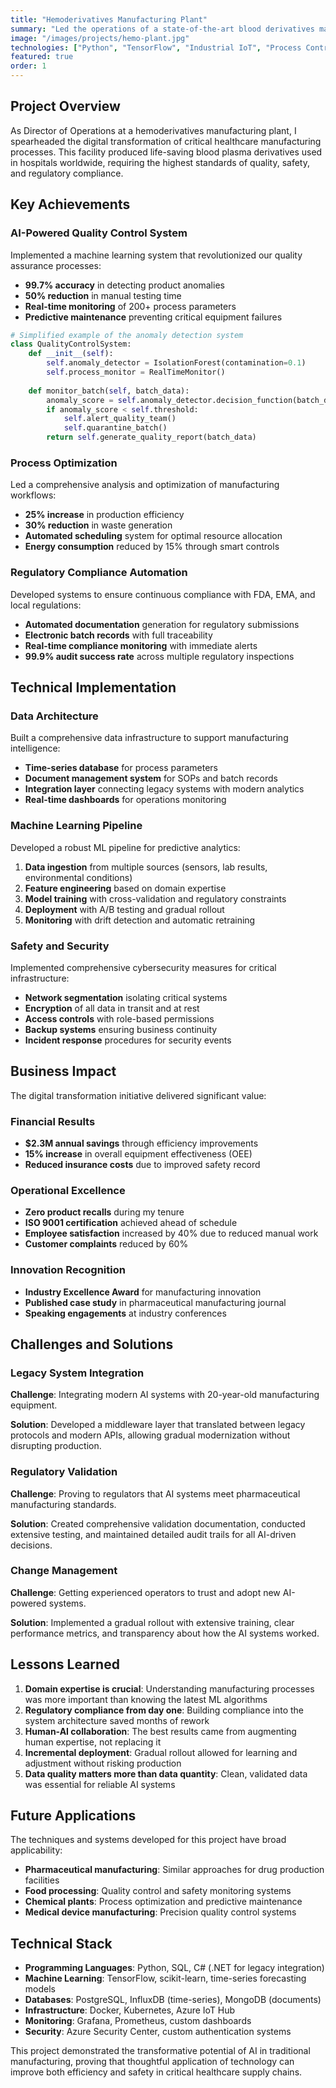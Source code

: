 ```yaml
---
title: "Hemoderivatives Manufacturing Plant"
summary: "Led the operations of a state-of-the-art blood derivatives manufacturing facility, implementing AI-driven quality control and optimizing production processes."
image: "/images/projects/hemo-plant.jpg"
technologies: ["Python", "TensorFlow", "Industrial IoT", "Process Control Systems", "Statistical Quality Control"]
featured: true
order: 1
---
```


## Project Overview

As Director of Operations at a hemoderivatives manufacturing plant, I spearheaded the digital transformation of critical healthcare manufacturing processes. This facility produced life-saving blood plasma derivatives used in hospitals worldwide, requiring the highest standards of quality, safety, and regulatory compliance.

## Key Achievements

### AI-Powered Quality Control System

Implemented a machine learning system that revolutionized our quality assurance processes:

- **99.7% accuracy** in detecting product anomalies
- **50% reduction** in manual testing time  
- **Real-time monitoring** of 200+ process parameters
- **Predictive maintenance** preventing critical equipment failures

```python
# Simplified example of the anomaly detection system
class QualityControlSystem:
    def __init__(self):
        self.anomaly_detector = IsolationForest(contamination=0.1)
        self.process_monitor = RealTimeMonitor()
        
    def monitor_batch(self, batch_data):
        anomaly_score = self.anomaly_detector.decision_function(batch_data)
        if anomaly_score < self.threshold:
            self.alert_quality_team()
            self.quarantine_batch()
        return self.generate_quality_report(batch_data)
```

### Process Optimization

Led a comprehensive analysis and optimization of manufacturing workflows:

- **25% increase** in production efficiency
- **30% reduction** in waste generation
- **Automated scheduling** system for optimal resource allocation
- **Energy consumption** reduced by 15% through smart controls

### Regulatory Compliance Automation

Developed systems to ensure continuous compliance with FDA, EMA, and local regulations:

- **Automated documentation** generation for regulatory submissions
- **Electronic batch records** with full traceability
- **Real-time compliance monitoring** with immediate alerts
- **99.9% audit success rate** across multiple regulatory inspections

## Technical Implementation

### Data Architecture

Built a comprehensive data infrastructure to support manufacturing intelligence:

- **Time-series database** for process parameters
- **Document management system** for SOPs and batch records
- **Integration layer** connecting legacy systems with modern analytics
- **Real-time dashboards** for operations monitoring

### Machine Learning Pipeline

Developed a robust ML pipeline for predictive analytics:

1. **Data ingestion** from multiple sources (sensors, lab results, environmental conditions)
2. **Feature engineering** based on domain expertise
3. **Model training** with cross-validation and regulatory constraints
4. **Deployment** with A/B testing and gradual rollout
5. **Monitoring** with drift detection and automatic retraining

### Safety and Security

Implemented comprehensive cybersecurity measures for critical infrastructure:

- **Network segmentation** isolating critical systems
- **Encryption** of all data in transit and at rest
- **Access controls** with role-based permissions
- **Backup systems** ensuring business continuity
- **Incident response** procedures for security events

## Business Impact

The digital transformation initiative delivered significant value:

### Financial Results
- **$2.3M annual savings** through efficiency improvements
- **15% increase** in overall equipment effectiveness (OEE)
- **Reduced insurance costs** due to improved safety record

### Operational Excellence
- **Zero product recalls** during my tenure
- **ISO 9001 certification** achieved ahead of schedule
- **Employee satisfaction** increased by 40% due to reduced manual work
- **Customer complaints** reduced by 60%

### Innovation Recognition
- **Industry Excellence Award** for manufacturing innovation
- **Published case study** in pharmaceutical manufacturing journal
- **Speaking engagements** at industry conferences

## Challenges and Solutions

### Legacy System Integration

**Challenge**: Integrating modern AI systems with 20-year-old manufacturing equipment.

**Solution**: Developed a middleware layer that translated between legacy protocols and modern APIs, allowing gradual modernization without disrupting production.

### Regulatory Validation

**Challenge**: Proving to regulators that AI systems meet pharmaceutical manufacturing standards.

**Solution**: Created comprehensive validation documentation, conducted extensive testing, and maintained detailed audit trails for all AI-driven decisions.

### Change Management

**Challenge**: Getting experienced operators to trust and adopt new AI-powered systems.

**Solution**: Implemented a gradual rollout with extensive training, clear performance metrics, and transparency about how the AI systems worked.

## Lessons Learned

1. **Domain expertise is crucial**: Understanding manufacturing processes was more important than knowing the latest ML algorithms
2. **Regulatory compliance from day one**: Building compliance into the system architecture saved months of rework
3. **Human-AI collaboration**: The best results came from augmenting human expertise, not replacing it
4. **Incremental deployment**: Gradual rollout allowed for learning and adjustment without risking production
5. **Data quality matters more than data quantity**: Clean, validated data was essential for reliable AI systems

## Future Applications

The techniques and systems developed for this project have broad applicability:

- **Pharmaceutical manufacturing**: Similar approaches for drug production facilities
- **Food processing**: Quality control and safety monitoring systems
- **Chemical plants**: Process optimization and predictive maintenance
- **Medical device manufacturing**: Precision quality control systems

## Technical Stack

- **Programming Languages**: Python, SQL, C# (.NET for legacy integration)
- **Machine Learning**: TensorFlow, scikit-learn, time-series forecasting models
- **Databases**: PostgreSQL, InfluxDB (time-series), MongoDB (documents)
- **Infrastructure**: Docker, Kubernetes, Azure IoT Hub
- **Monitoring**: Grafana, Prometheus, custom dashboards
- **Security**: Azure Security Center, custom authentication systems

This project demonstrated the transformative potential of AI in traditional manufacturing, proving that thoughtful application of technology can improve both efficiency and safety in critical healthcare supply chains.